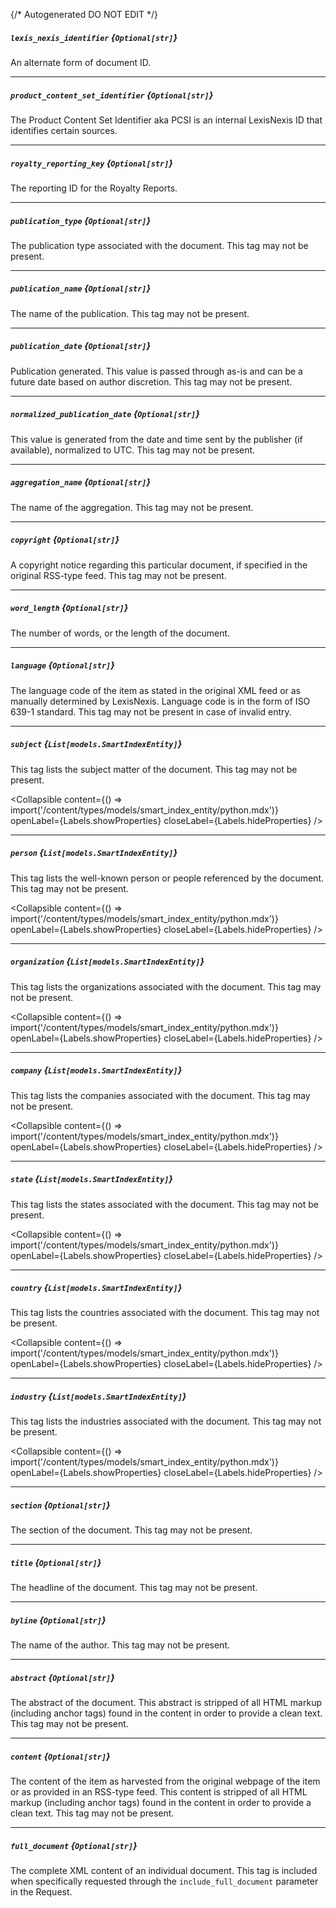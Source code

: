 {/* Autogenerated DO NOT EDIT  */}

##### `lexis_nexis_identifier` *{`Optional[str]`}*
An alternate form of document ID.

---
##### `product_content_set_identifier` *{`Optional[str]`}*
The Product Content Set Identifier aka PCSI is an internal LexisNexis ID that identifies certain sources.

---
##### `royalty_reporting_key` *{`Optional[str]`}*
The reporting ID for the Royalty Reports.

---
##### `publication_type` *{`Optional[str]`}*
The publication type associated with the document. This tag may not be present.

---
##### `publication_name` *{`Optional[str]`}*
The name of the publication. This tag may not be present.

---
##### `publication_date` *{`Optional[str]`}*
Publication generated. This value is passed through as\-is and can be a future date based on author discretion. This tag may not be present.

---
##### `normalized_publication_date` *{`Optional[str]`}*
This value is generated from the date and time sent by the publisher (if available), normalized to UTC. This tag may not be present.

---
##### `aggregation_name` *{`Optional[str]`}*
The name of the aggregation. This tag may not be present.

---
##### `copyright` *{`Optional[str]`}*
A copyright notice regarding this particular document, if specified in the original RSS\-type feed. This tag may not be present.

---
##### `word_length` *{`Optional[str]`}*
The number of words, or the length of the document.

---
##### `language` *{`Optional[str]`}*
The language code of the item as stated in the original XML feed or as manually determined by LexisNexis. Language code is in the form of ISO 639\-1 standard. This tag may not be present in case of invalid entry.

---
##### `subject` *{`List[models.SmartIndexEntity]`}*
This tag lists the subject matter of the document. This tag may not be present.

<Collapsible content={() => import('/content/types/models/smart_index_entity/python.mdx')} openLabel={Labels.showProperties} closeLabel={Labels.hideProperties} />


---
##### `person` *{`List[models.SmartIndexEntity]`}*
This tag lists the well\-known person or people referenced by the document. This tag may not be present.

<Collapsible content={() => import('/content/types/models/smart_index_entity/python.mdx')} openLabel={Labels.showProperties} closeLabel={Labels.hideProperties} />


---
##### `organization` *{`List[models.SmartIndexEntity]`}*
This tag lists the organizations associated with the document. This tag may not be present.

<Collapsible content={() => import('/content/types/models/smart_index_entity/python.mdx')} openLabel={Labels.showProperties} closeLabel={Labels.hideProperties} />


---
##### `company` *{`List[models.SmartIndexEntity]`}*
This tag lists the companies associated with the document. This tag may not be present.

<Collapsible content={() => import('/content/types/models/smart_index_entity/python.mdx')} openLabel={Labels.showProperties} closeLabel={Labels.hideProperties} />


---
##### `state` *{`List[models.SmartIndexEntity]`}*
This tag lists the states associated with the document. This tag may not be present.

<Collapsible content={() => import('/content/types/models/smart_index_entity/python.mdx')} openLabel={Labels.showProperties} closeLabel={Labels.hideProperties} />


---
##### `country` *{`List[models.SmartIndexEntity]`}*
This tag lists the countries associated with the document. This tag may not be present.

<Collapsible content={() => import('/content/types/models/smart_index_entity/python.mdx')} openLabel={Labels.showProperties} closeLabel={Labels.hideProperties} />


---
##### `industry` *{`List[models.SmartIndexEntity]`}*
This tag lists the industries associated with the document. This tag may not be present.

<Collapsible content={() => import('/content/types/models/smart_index_entity/python.mdx')} openLabel={Labels.showProperties} closeLabel={Labels.hideProperties} />


---
##### `section` *{`Optional[str]`}*
The section of the document. This tag may not be present.

---
##### `title` *{`Optional[str]`}*
The headline of the document. This tag may not be present.

---
##### `byline` *{`Optional[str]`}*
The name of the author. This tag may not be present.

---
##### `abstract` *{`Optional[str]`}*
The abstract of the document. This abstract is stripped of all HTML markup (including anchor tags) found in the content in order to provide a clean text. This tag may not be present.

---
##### `content` *{`Optional[str]`}*
The content of the item as harvested from the original webpage of the item or as provided in an RSS\-type feed. This content is stripped of all HTML markup (including anchor tags) found in the content in order to provide a clean text. This tag may not be present.

---
##### `full_document` *{`Optional[str]`}*
The complete XML content of an individual document. This tag is included when specifically requested through the `include_full_document` parameter in the Request.


